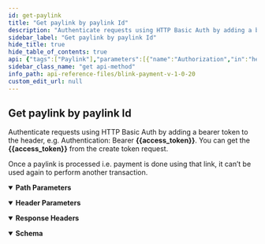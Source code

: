 ```yaml
---
id: get-paylink
title: "Get paylink by paylink Id"
description: "Authenticate requests using HTTP Basic Auth by adding a bearer token to the header, e.g. Authentication: Bearer **{{access_token}}**. You can get the **{{access_token}}** from the create token request."
sidebar_label: "Get paylink by paylink Id"
hide_title: true
hide_table_of_contents: true
api: {"tags":["Paylink"],"parameters":[{"name":"Authorization","in":"header","schema":{"type":"string"},"example":"Bearer eyJ0eXAiOiJKV1QiLCJhbG...","description":"Bearer {{access_token}}","required":true},{"name":"paylink_id","in":"path","description":"The paylink ID","schema":{"type":"string"},"required":true},{"schema":{"type":"string"},"in":"header","name":"Content-Type","description":"application/json","required":true}],"responses":{"200":{"description":"","headers":{},"content":{"application/json":{"schema":{"type":"object","properties":{"id":{"type":"integer"},"paylink_url":{"type":"string"},"status":{"type":"string"},"created_by":{"type":"string"},"amount":{"type":"integer"},"currency":{"type":"string"},"transaction_type":{"type":"string"},"customer_name":{"type":"string"},"customer_email":{"type":"string"},"phone_number":{"type":"string"},"payment_method":{"type":"array","items":{"type":"string"}},"is_decide_amount":{"type":"boolean"},"notes":{"type":"string"}}},"examples":{"Example":{"value":{"id":123,"paylink_url":"https://dev.blinkpayment.co.uk/codatdev/l/asdhgl8","status":"Unpaid","created_by":"Test developer","amount":1,"currency":"GBP","transaction_type":"SALE","customer_name":"Demo Customer","customer_email":"demo123@gmail.com","phone_number":"2374993932","payment_method":["credt-card","open-banking"],"is_decide_amount":true,"notes":"test"}}}}}}},"operationId":"get-paylink","description":"Authenticate requests using HTTP Basic Auth by adding a bearer token to the header, e.g. Authentication: Bearer **{{access_token}}**. You can get the **{{access_token}}** from the create token request.\n\nOnce a paylink is processed i.e. payment is done using that link, it can’t be used again to perform another transaction.","method":"get","path":"/api/paylink/v1/paylinks/{paylink_id}","servers":[{"url":"https://secure.blinkpayment.co.uk"},{"url":"https://gateway2.blinkpayment.co.uk"}],"security":[{"access_token":[]}],"securitySchemes":{"access_token":{"name":"Authorization","type":"apiKey","in":"header","description":"All requests apart from /api/pay/v1/tokens require an authorization header in the form of a bearer access_token. See the token endpoint documentation for further information."}},"info":{"title":"Blink Payment v1.0.20","description":"Blink Payment API Docs","version":"1.0.0","contact":{"name":"Blink Payment","email":"developers@blinkpayment.co.uk","url":"blinkpayment.co.uk"},"license":{"name":"MIT License","url":"https://opensource.org/licenses/MIT"}},"postman":{"name":"Get paylink by paylink Id","description":{"content":"Authenticate requests using HTTP Basic Auth by adding a bearer token to the header, e.g. Authentication: Bearer **{{access_token}}**. You can get the **{{access_token}}** from the create token request.\n\nOnce a paylink is processed i.e. payment is done using that link, it can’t be used again to perform another transaction.","type":"text/plain"},"url":{"path":["api","paylink","v1","paylinks",":paylink_id"],"host":["{{baseUrl}}"],"query":[],"variable":[{"disabled":false,"description":{"content":"(Required) The paylink ID","type":"text/plain"},"type":"any","value":"","key":"paylink_id"}]},"header":[{"key":"Accept","value":"application/json"}],"method":"GET"}}
sidebar_class_name: "get api-method"
info_path: api-reference-files/blink-payment-v-1-0-20
custom_edit_url: null
---
```



## Get paylink by paylink Id



Authenticate requests using HTTP Basic Auth by adding a bearer token to the header, e.g. Authentication: Bearer **{{access_token}}**. You can get the **{{access_token}}** from the create token request.

Once a paylink is processed i.e. payment is done using that link, it can’t be used again to perform another transaction.

<details style={{"marginBottom":"1rem"}} data-collapsed={false} open={true}><summary style={{}}><strong>Path Parameters</strong></summary><div><ul><ParamsItem className={"paramsItem"} param={{"name":"paylink_id","in":"path","description":"The paylink ID","schema":{"type":"string"},"required":true}}></ParamsItem></ul></div></details><details style={{"marginBottom":"1rem"}} data-collapsed={false} open={true}><summary style={{}}><strong>Header Parameters</strong></summary><div><ul><ParamsItem className={"paramsItem"} param={{"name":"Authorization","in":"header","schema":{"type":"string"},"example":"Bearer eyJ0eXAiOiJKV1QiLCJhbG...","description":"Bearer {{access_token}}","required":true}}></ParamsItem><ParamsItem className={"paramsItem"} param={{"schema":{"type":"string"},"in":"header","name":"Content-Type","description":"application/json","required":true}}></ParamsItem></ul></div></details><div><ApiTabs><TabItem label={"200"} value={"200"}><div></div><details style={{"textAlign":"left","marginBottom":"1rem"}} data-collaposed={true} open={false}><summary style={{}}><strong>Response Headers</strong></summary><ul style={{"marginLeft":"1rem"}}></ul></details><div><MimeTabs schemaType={"response"}><TabItem label={"application/json"} value={"application/json"}><SchemaTabs><TabItem label={"Schema"} value={"Schema"}><details style={{}} data-collapsed={false} open={true}><summary style={{"textAlign":"left"}}><strong>Schema</strong></summary><div style={{"textAlign":"left","marginLeft":"1rem"}}></div><ul style={{"marginLeft":"1rem"}}><SchemaItem collapsible={false} name={"id"} required={false} schemaName={"integer"} qualifierMessage={undefined} schema={{"type":"integer"}}></SchemaItem><SchemaItem collapsible={false} name={"paylink_url"} required={false} schemaName={"string"} qualifierMessage={undefined} schema={{"type":"string"}}></SchemaItem><SchemaItem collapsible={false} name={"status"} required={false} schemaName={"string"} qualifierMessage={undefined} schema={{"type":"string"}}></SchemaItem><SchemaItem collapsible={false} name={"created_by"} required={false} schemaName={"string"} qualifierMessage={undefined} schema={{"type":"string"}}></SchemaItem><SchemaItem collapsible={false} name={"amount"} required={false} schemaName={"integer"} qualifierMessage={undefined} schema={{"type":"integer"}}></SchemaItem><SchemaItem collapsible={false} name={"currency"} required={false} schemaName={"string"} qualifierMessage={undefined} schema={{"type":"string"}}></SchemaItem><SchemaItem collapsible={false} name={"transaction_type"} required={false} schemaName={"string"} qualifierMessage={undefined} schema={{"type":"string"}}></SchemaItem><SchemaItem collapsible={false} name={"customer_name"} required={false} schemaName={"string"} qualifierMessage={undefined} schema={{"type":"string"}}></SchemaItem><SchemaItem collapsible={false} name={"customer_email"} required={false} schemaName={"string"} qualifierMessage={undefined} schema={{"type":"string"}}></SchemaItem><SchemaItem collapsible={false} name={"phone_number"} required={false} schemaName={"string"} qualifierMessage={undefined} schema={{"type":"string"}}></SchemaItem><SchemaItem collapsible={false} name={"payment_method"} required={false} schemaName={"string[]"} qualifierMessage={undefined} schema={{"type":"array","items":{"type":"string"}}}></SchemaItem><SchemaItem collapsible={false} name={"is_decide_amount"} required={false} schemaName={"boolean"} qualifierMessage={undefined} schema={{"type":"boolean"}}></SchemaItem><SchemaItem collapsible={false} name={"notes"} required={false} schemaName={"string"} qualifierMessage={undefined} schema={{"type":"string"}}></SchemaItem></ul></details></TabItem><TabItem label={"Example (from schema)"} value={"Example (from schema)"}><ResponseSamples responseExample={"{\n  \"id\": 0,\n  \"paylink_url\": \"string\",\n  \"status\": \"string\",\n  \"created_by\": \"string\",\n  \"amount\": 0,\n  \"currency\": \"string\",\n  \"transaction_type\": \"string\",\n  \"customer_name\": \"string\",\n  \"customer_email\": \"string\",\n  \"phone_number\": \"string\",\n  \"payment_method\": [\n    \"string\"\n  ],\n  \"is_decide_amount\": true,\n  \"notes\": \"string\"\n}"} language={"json"}></ResponseSamples></TabItem><TabItem label={"Example"} value={"Example"}><ResponseSamples responseExample={"{\n  \"id\": 123,\n  \"paylink_url\": \"https://dev.blinkpayment.co.uk/codatdev/l/asdhgl8\",\n  \"status\": \"Unpaid\",\n  \"created_by\": \"Test developer\",\n  \"amount\": 1,\n  \"currency\": \"GBP\",\n  \"transaction_type\": \"SALE\",\n  \"customer_name\": \"Demo Customer\",\n  \"customer_email\": \"demo123@gmail.com\",\n  \"phone_number\": \"2374993932\",\n  \"payment_method\": [\n    \"credt-card\",\n    \"open-banking\"\n  ],\n  \"is_decide_amount\": true,\n  \"notes\": \"test\"\n}"} language={"json"}></ResponseSamples></TabItem></SchemaTabs></TabItem></MimeTabs></div></TabItem></ApiTabs></div>
      